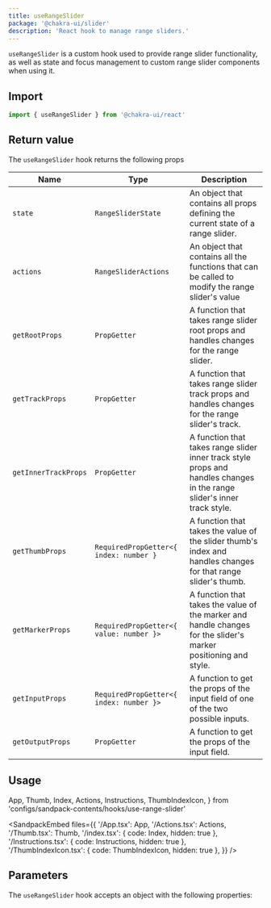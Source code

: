 ```yaml
---
title: useRangeSlider
package: '@chakra-ui/slider'
description: 'React hook to manage range sliders.'
---
```


`useRangeSlider` is a custom hook used to provide range slider functionality, as
well as state and focus management to custom range slider components when using
it.

## Import

```js
import { useRangeSlider } from '@chakra-ui/react'
```

## Return value

The `useRangeSlider` hook returns the following props

| Name                 | Type                                    | Description                                                                                                             |
| -------------------- | --------------------------------------- | ----------------------------------------------------------------------------------------------------------------------- |
| `state`              | `RangeSliderState`                      | An object that contains all props defining the current state of a range slider.                                         |
| `actions`            | `RangeSliderActions`                    | An object that contains all the functions that can be called to modify the range slider's value                         |
| `getRootProps`       | `PropGetter`                            | A function that takes range slider root props and handles changes for the range slider.                                 |
| `getTrackProps`      | `PropGetter`                            | A function that takes range slider track props and handles changes for the range slider's track.                        |
| `getInnerTrackProps` | `PropGetter`                            | A function that takes range slider inner track style props and handles changes in the range slider's inner track style. |
| `getThumbProps`      | `RequiredPropGetter<{ index: number }`  | A function that takes the value of the slider thumb's index and handles changes for that range slider's thumb.          |
| `getMarkerProps`     | `RequiredPropGetter<{ value: number }>` | A function that takes the value of the marker and handle changes for the slider's marker positioning and style.         |
| `getInputProps`      | `RequiredPropGetter<{ index: number }>` | A function to get the props of the input field of one of the two possible inputs.                                       |
| `getOutputProps`     | `PropGetter`                            | A function to get the props of the input field.                                                                         |

## Usage

  App,
  Thumb,
  Index,
  Actions,
  Instructions,
  ThumbIndexIcon,
} from 'configs/sandpack-contents/hooks/use-range-slider'

<SandpackEmbed
  files={{
    '/App.tsx': App,
    '/Actions.tsx': Actions,
    '/Thumb.tsx': Thumb,
    '/index.tsx': { code: Index, hidden: true },
    '/Instructions.tsx': { code: Instructions, hidden: true },
    '/ThumbIndexIcon.tsx': { code: ThumbIndexIcon, hidden: true },
  }} 
/>

## Parameters

The `useRangeSlider` hook accepts an object with the following properties:

<PropsTable of='useRangeSlider' />